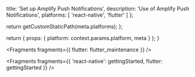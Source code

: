                   
  title: 'Set up Amplify Push Notifications',
  description: 'Use of Amplify Push Notifications',
  platforms: [
    'react-native',
    'flutter'
  ]
};

  return getCustomStaticPath(meta.platforms);
};

  return {
    props: {
      platform: context.params.platform,
      meta
    }
  };
}


<Fragments fragments={{ flutter: flutter_maintenance }} />


<Fragments fragments={{ 'react-native': gettingStarted, flutter: gettingStarted }} />


